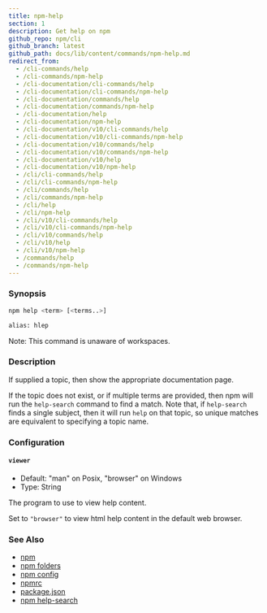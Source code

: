 ```yaml
---
title: npm-help
section: 1
description: Get help on npm
github_repo: npm/cli
github_branch: latest
github_path: docs/lib/content/commands/npm-help.md
redirect_from:
  - /cli-commands/help
  - /cli-commands/npm-help
  - /cli-documentation/cli-commands/help
  - /cli-documentation/cli-commands/npm-help
  - /cli-documentation/commands/help
  - /cli-documentation/commands/npm-help
  - /cli-documentation/help
  - /cli-documentation/npm-help
  - /cli-documentation/v10/cli-commands/help
  - /cli-documentation/v10/cli-commands/npm-help
  - /cli-documentation/v10/commands/help
  - /cli-documentation/v10/commands/npm-help
  - /cli-documentation/v10/help
  - /cli-documentation/v10/npm-help
  - /cli/cli-commands/help
  - /cli/cli-commands/npm-help
  - /cli/commands/help
  - /cli/commands/npm-help
  - /cli/help
  - /cli/npm-help
  - /cli/v10/cli-commands/help
  - /cli/v10/cli-commands/npm-help
  - /cli/v10/commands/help
  - /cli/v10/help
  - /cli/v10/npm-help
  - /commands/help
  - /commands/npm-help
---
```


### Synopsis

```bash
npm help <term> [<terms..>]

alias: hlep
```

Note: This command is unaware of workspaces.

### Description

If supplied a topic, then show the appropriate documentation page.

If the topic does not exist, or if multiple terms are provided, then npm will run the `help-search` command to find a match. Note that, if `help-search` finds a single subject, then it will run `help` on that topic, so unique matches are equivalent to specifying a topic name.

### Configuration

#### `viewer`

- Default: "man" on Posix, "browser" on Windows
- Type: String

The program to use to view help content.

Set to `"browser"` to view html help content in the default web browser.

### See Also

- [npm](/cli/v10/commands/npm)
- [npm folders](/cli/v10/configuring-npm/folders)
- [npm config](/cli/v10/commands/npm-config)
- [npmrc](/cli/v10/configuring-npm/npmrc)
- [package.json](/cli/v10/configuring-npm/package-json)
- [npm help-search](/cli/v10/commands/npm-help-search)
